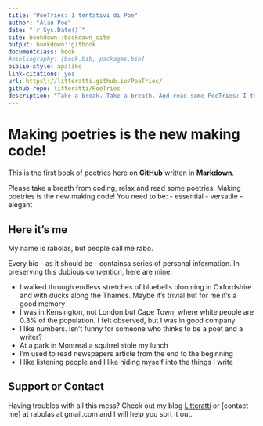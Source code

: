--- 
title: "PoeTries: I tentativi di Poe"
author: "Alan Poe"
date: "`r Sys.Date()`"
site: bookdown::bookdown_site
output: bookdown::gitbook
documentclass: book
#bibliography: [book.bib, packages.bib]
biblio-style: apalike
link-citations: yes
url: https\://litteratti.github.io/PoeTries/
github-repo: litteratti/PoeTries
description: "Take a break. Take a breath. And read some PoeTries: I tentativi di Poe"
---

# Making poetries is the new making code! {-}

This is the first book of poetries here on **GitHub** written in **Markdown**. 


Please take a breath from coding, relax and read some poetries.
Making poetries is the new making code! You need to be:
- essential
- versatile
- elegant


## Here it's me {-}

My name is rabolas, but people call me rabo.

Every bio - as it should be - containsa series of personal information.
In preserving this dubious convention, here are mine:

 - I walked through endless stretches of bluebells blooming in Oxfordshire and with ducks along the Thames. Maybe it's trivial but for me it's a good memory
- I was in Kensington, not London but Cape Town, where white people are 0.3% of the population. I felt observed, but I was in good company
- I like numbers. Isn't funny for someone who thinks to be a poet and a writer?
- At a park in Montreal a squirrel stole my lunch
- I'm used to read newspapers article from the end to the beginning
- I like listening people and I like hiding myself into the things I write

## Support or Contact {-}

Having troubles with all this mess? Check out my blog [Litteratti](http://litteratti.wordpress.com/) or [contact me] at rabolas at gmail.com and I will help you sort it out.

